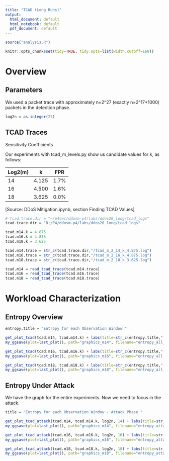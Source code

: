 ```yaml
---
title: "TCAD (Long Runs)"
output:
  html_document: default
  html_notebook: default
  pdf_document: default
---
```

```r

source("analysis.R")

knitr::opts_chunk$set(tidy=TRUE, tidy.opts=list(width.cutoff=160))

```

# Overview

## Parameters

We used a packet trace with approximately n=2^27 (exactly n=2^17*1000) packets in the detection phase.

```r

log2n = as.integer(27)

```

## TCAD Traces

Sensitivity Coefficients 

Our experiments with tcad_m_levels.py show us candidate values for k, as follows: 

Log2(m) | k     | FPR
--------|-------|-----
14      | 4.125 | 1.7%
16      | 4.500 | 1.6%
18      | 3.625 | 0.0%

[Source: DDoS Mitigation.ipynb, section Finding TCAD Values]

```r

# tcad.trace.dir = "~/p4sec/ddosm-p4/labs/ddos20_long/tcad_logs"
tcad.trace.dir = "D:/P4/ddosm-p4/labs/ddos20_long/tcad_logs"

tcad.m14.k = 4.875
tcad.m16.k = 4.875
tcad.m18.k = 3.625

tcad.m14.trace = str_c(tcad.trace.dir,"/tcad_m_2_14_k_4.875.log")
tcad.m16.trace = str_c(tcad.trace.dir,"/tcad_m_2_16_k_4.875.log")
tcad.m18.trace = str_c(tcad.trace.dir,"/tcad_m_2_18_k_3.625.log")

tcad.m14 = read_tcad_trace(tcad.m14.trace)
tcad.m16 = read_tcad_trace(tcad.m16.trace)
tcad.m18 = read_tcad_trace(tcad.m18.trace)


```

# Workload Characterization

## Entropy Overview

```r

entropy.title = "Entropy for each Observation Window "

get_plot_tcad(tcad.m14, tcad.m14.k) + labs(title=str_c(entropy.title,"(m = 2^14)"))
my_ggsave(plot=last_plot(), path="graphics_m14", filename="entropy_all_n_2_27")

get_plot_tcad(tcad.m16, tcad.m16.k) + labs(title=str_c(entropy.title,"(m = 2^16)"))
my_ggsave(plot=last_plot(), path="graphics_m16", filename="entropy_all_n_2_27")

get_plot_tcad(tcad.m18, tcad.m18.k) + labs(title=str_c(entropy.title,"(m = 2^18)"))
my_ggsave(plot=last_plot(), path="graphics_m18", filename="entropy_all_n_2_27")

```

## Entropy Under Attack

We have the graph for the entire experiments. Now we need to focus in the attack.

```r

title = "Entropy for each Observation Window - Attack Phase "

get_plot_tcad_attack(tcad.m14, tcad.m14.k, log2n, 14) + labs(title=str_c(title,"(m = 2^14)"))
my_ggsave(plot=last_plot(), path="graphics_m14", filename="entropy_attack_n_2_27")

get_plot_tcad_attack(tcad.m16, tcad.m16.k, log2n, 16) + labs(title=str_c(title,"(m = 2^16)"))
my_ggsave(plot=last_plot(), path="graphics_m16", filename="entropy_attack_n_2_27")

get_plot_tcad_attack(tcad.m18, tcad.m18.k, log2n, 18) + labs(title=str_c(title,"(m = 2^18)"))
my_ggsave(plot=last_plot(), path="graphics_m18", filename="entropy_attack_n_2_27")

```

